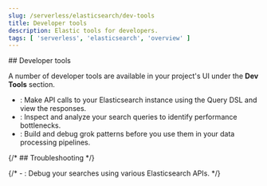 ```yaml
---
slug: /serverless/elasticsearch/dev-tools
title: Developer tools
description: Elastic tools for developers.
tags: [ 'serverless', 'elasticsearch', 'overview' ]
---
```


<DocBadge template="technical preview" />
## Developer tools

A number of developer tools are available in your project's UI under the **Dev Tools** section.

- <DocLink slug="/serverless/devtools/run-api-requests-in-the-console" text="Console"/>: Make API calls to your Elasticsearch instance using the Query DSL and view the responses.
- <DocLink slug="/serverless/devtools/profile-queries-and-aggregations" text="Search Profiler"/>: Inspect and analyze your search queries to identify performance bottlenecks.
- <DocLink slug="/serverless/devtools/debug-grok-expressions" text="Grok Debugger" />: Build and debug grok patterns before you use them in your data processing pipelines.


{/* ## Troubleshooting */}

{/* - <DocLink id="serverlessDevtools" text="Troubleshooting"/>: Debug your searches using various Elasticsearch APIs. */}
